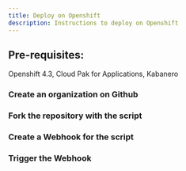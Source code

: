 ```yaml
---
title: Deploy on Openshift
description: Instructions to deploy on Openshift
---
```


## Pre-requisites: 

Openshift 4.3, Cloud Pak for Applications, Kabanero 

### Create an organization on Github 

### Fork the repository with the script 

### Create a Webhook for the script 

### Trigger the Webhook

